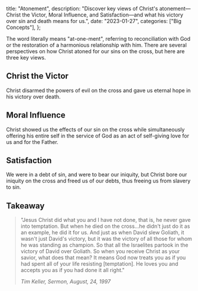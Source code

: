   title: "Atonement",
  description: "Discover key views of Christ's atonement—Christ the Victor, Moral Influence, and Satisfaction—and what his victory over sin and death means for us.",
  date: "2023-01-27",
  categories: ["Big Concepts"],
};

The word <Definition lang="english" anchor="atonement" text="atonement" /> literally means "at-one-ment", referring to reconciliation with God or the restoration of a harmonious relationship with him. There are several perspectives on how Christ atoned for our sins on the cross, but here are three key views.

## Christ the Victor

Christ disarmed the powers of evil on the cross and gave us eternal hope in his victory over death.

## Moral Influence

Christ showed us the effects of our sin on the cross while simultaneously offering his entire self in the service of God as an act of self-giving love for us and for the Father.

## Satisfaction

We were in a debt of sin, and were to bear our iniquity, but Christ bore our iniquity on the cross and freed us of our debts, thus freeing us from slavery to sin.

## Takeaway

> "Jesus Christ did what you and I have not done, that is, he never gave into temptation. But when he died on the cross…he didn't just do it as an example, he did it for us. And just as when David slew Goliath, it wasn't just David's victory, but it was the victory of all those for whom he was standing as champion. So that all the Israelites partook in the victory of David over Goliath. So when you receive Christ as your savior, what does that mean? It means God now treats you as if you had spent all of your life resisting [temptation]. He loves you and accepts you as if you had done it all right."
>
> <cite>Tim Keller, Sermon, August, 24, 1997</cite>

